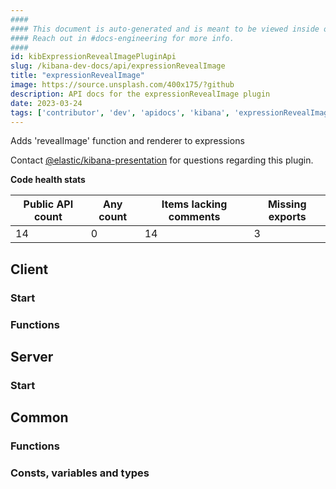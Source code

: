 ```yaml
---
####
#### This document is auto-generated and is meant to be viewed inside our experimental, new docs system.
#### Reach out in #docs-engineering for more info.
####
id: kibExpressionRevealImagePluginApi
slug: /kibana-dev-docs/api/expressionRevealImage
title: "expressionRevealImage"
image: https://source.unsplash.com/400x175/?github
description: API docs for the expressionRevealImage plugin
date: 2023-03-24
tags: ['contributor', 'dev', 'apidocs', 'kibana', 'expressionRevealImage']
---
```


Adds 'revealImage' function and renderer to expressions

Contact [@elastic/kibana-presentation](https://github.com/orgs/elastic/teams/kibana-presentation) for questions regarding this plugin.

**Code health stats**

| Public API count  | Any count | Items lacking comments | Missing exports |
|-------------------|-----------|------------------------|-----------------|
| 14 | 0 | 14 | 3 |

## Client

### Start
<DocDefinitionList data={[expressionRevealImageObj.client.start]}/>

### Functions
<DocDefinitionList data={expressionRevealImageObj.client.functions}/>

## Server

### Start
<DocDefinitionList data={[expressionRevealImageObj.server.start]}/>

## Common

### Functions
<DocDefinitionList data={expressionRevealImageObj.common.functions}/>

### Consts, variables and types
<DocDefinitionList data={expressionRevealImageObj.common.misc}/>

